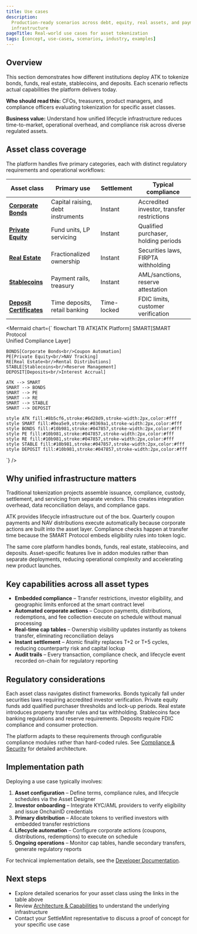 ```yaml
---
title: Use cases
description:
  Production-ready scenarios across debt, equity, real assets, and payment
  infrastructure
pageTitle: Real-world use cases for asset tokenization
tags: [concept, use-cases, scenarios, industry, examples]
---
```


## Overview

This section demonstrates how different institutions deploy ATK to tokenize
bonds, funds, real estate, stablecoins, and deposits. Each scenario reflects
actual capabilities the platform delivers today.

**Who should read this:** CFOs, treasurers, product managers, and compliance
officers evaluating tokenization for specific asset classes.

**Business value:** Understand how unified lifecycle infrastructure reduces
time-to-market, operational overhead, and compliance risk across diverse
regulated assets.

## Asset class coverage

The platform handles five primary categories, each with distinct regulatory
requirements and operational workflows:

| Asset class                                                               | Primary use                       | Settlement  | Typical compliance                         |
| ------------------------------------------------------------------------- | --------------------------------- | ----------- | ------------------------------------------ |
| **[Corporate Bonds](/docs/executive-overview/use-cases/corporate-bonds)** | Capital raising, debt instruments | Instant     | Accredited investor, transfer restrictions |
| **[Private Equity](/docs/executive-overview/use-cases/private-equity)**   | Fund units, LP servicing          | Instant     | Qualified purchaser, holding periods       |
| **[Real Estate](/docs/executive-overview/use-cases/real-estate)**         | Fractionalized ownership          | Instant     | Securities laws, FIRPTA withholding        |
| **[Stablecoins](/docs/executive-overview/use-cases/stablecoins)**         | Payment rails, treasury           | Instant     | AML/sanctions, reserve attestation         |
| **[Deposit Certificates](/docs/executive-overview/use-cases/deposits)**   | Time deposits, retail banking     | Time-locked | FDIC limits, customer verification         |

<Mermaid
  chart={`
flowchart TB
    ATK[ATK Platform]
    SMART[SMART Protocol<br/>Unified Compliance Layer]
    
    BONDS[Corporate Bonds<br/>Coupon Automation]
    PE[Private Equity<br/>NAV Tracking]
    RE[Real Estate<br/>Rental Distributions]
    STABLE[Stablecoins<br/>Reserve Management]
    DEPOSIT[Deposits<br/>Interest Accrual]
    
    ATK --> SMART
    SMART --> BONDS
    SMART --> PE
    SMART --> RE
    SMART --> STABLE
    SMART --> DEPOSIT
    
    style ATK fill:#8b5cf6,stroke:#6d28d9,stroke-width:2px,color:#fff
    style SMART fill:#0ea5e9,stroke:#0369a1,stroke-width:2px,color:#fff
    style BONDS fill:#10b981,stroke:#047857,stroke-width:2px,color:#fff
    style PE fill:#10b981,stroke:#047857,stroke-width:2px,color:#fff
    style RE fill:#10b981,stroke:#047857,stroke-width:2px,color:#fff
    style STABLE fill:#10b981,stroke:#047857,stroke-width:2px,color:#fff
    style DEPOSIT fill:#10b981,stroke:#047857,stroke-width:2px,color:#fff
`}
/>

## Why unified infrastructure matters

Traditional tokenization projects assemble issuance, compliance, custody,
settlement, and servicing from separate vendors. This creates integration
overhead, data reconciliation delays, and compliance gaps.

ATK provides lifecycle infrastructure out of the box. Quarterly coupon payments
and NAV distributions execute automatically because corporate actions are built
into the asset layer. Compliance checks happen at transfer time because the
SMART Protocol embeds eligibility rules into token logic.

The same core platform handles bonds, funds, real estate, stablecoins, and
deposits. Asset-specific features live in addon modules rather than separate
deployments, reducing operational complexity and accelerating new product
launches.

## Key capabilities across all asset types

- **Embedded compliance** – Transfer restrictions, investor eligibility, and
  geographic limits enforced at the smart contract level
- **Automated corporate actions** – Coupon payments, distributions, redemptions,
  and fee collection execute on schedule without manual processing
- **Real-time cap tables** – Ownership visibility updates instantly as tokens
  transfer, eliminating reconciliation delays
- **Instant settlement** – Atomic finality replaces T+2 or T+5 cycles, reducing
  counterparty risk and capital lockup
- **Audit trails** – Every transaction, compliance check, and lifecycle event
  recorded on-chain for regulatory reporting

## Regulatory considerations

Each asset class navigates distinct frameworks. Bonds typically fall under
securities laws requiring accredited investor verification. Private equity funds
add qualified purchaser thresholds and lock-up periods. Real estate introduces
property transfer rules and tax withholding. Stablecoins face banking
regulations and reserve requirements. Deposits require FDIC compliance and
consumer protection.

The platform adapts to these requirements through configurable compliance
modules rather than hard-coded rules. See
[Compliance & Security](/docs/executive-overview/compliance-security) for
detailed architecture.

## Implementation path

Deploying a use case typically involves:

1. **Asset configuration** – Define terms, compliance rules, and lifecycle
   schedules via the Asset Designer
2. **Investor onboarding** – Integrate KYC/AML providers to verify eligibility
   and issue OnchainID credentials
3. **Primary distribution** – Allocate tokens to verified investors with
   embedded transfer restrictions
4. **Lifecycle automation** – Configure corporate actions (coupons,
   distributions, redemptions) to execute on schedule
5. **Ongoing operations** – Monitor cap tables, handle secondary transfers,
   generate regulatory reports

For technical implementation details, see the
[Developer Documentation](/docs/developer-guides).

## Next steps

- Explore detailed scenarios for your asset class using the links in the table
  above
- Review [Architecture & Capabilities](/docs/architecture) to understand the
  underlying infrastructure
- Contact your SettleMint representative to discuss a proof of concept for your
  specific use case
